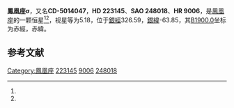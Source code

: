 {{Starbox begin
| name = 鳳凰座σ
}}
{{Starbox observe
| epoch = [[J2000.0|J2000.0]]
| constell = [[鳳凰座|鳳凰座]]<ref name=SIMBAD>{{cite web
 | url=http://simbad.u-strasbg.fr/simbad/sim-id?Ident=HR+9006
 | title =Pulsating variable Star
 | publisher=Centre de Données astronomiques de Strasbourg
 | work=SIMBAD
 | accessdate=2012-07-13}}</ref><ref name=DATA>{{cite web
 | url=http://vizier.u-strasbg.fr/viz-bin/VizieR-5?-out.add=.&-source=5050&-corr=PK=HR&-out.max=9999&HR=9006
 | title =VizieR Detailed Page
 | accessdate=2012-07-13}}</ref>
| 星官 = 
| ra = {{RA|23|47|16}}<ref name=SIMBAD /><ref name=DATA />
| dec = {{DEC|-50|13|36}}<ref name=SIMBAD /><ref name=DATA />
| appmag_v = 5.18<ref name=SIMBAD /><ref name=DATA />
}}
{{Starbox character
| class = B3V<ref name=SIMBAD /><ref name=DATA />
| b-v = -0.19<ref name=SIMBAD /><ref name=DATA />
| u-b = <ref name=SIMBAD /><ref name=DATA />
| r-i = <ref name=SIMBAD /><ref name=DATA />
| variable = 
}}
{{Starbox astrometry
| radial_v = 
| prop_mo_ra = 11
| parallax = 
| p_error = 
}}
{{Starbox catalog
| names =CD-5014047，[[SAO星表|SAO]] 248018，[[HD星表|HD]] 223145，[[HR星表|HR]] 9006}}
{{Starbox reference |Simbad=HR+9006}}
{{Starbox end}}

'''鳳凰座σ'''，又名'''CD-5014047'''，'''HD 223145'''、'''SAO 248018'''、'''HR 9006'''，是[[鳳凰座|鳳凰座]]的一颗恒星<ref name=SIMBAD /><ref name=DATA />，视星等为5.18，位于[[銀道座標系|銀經]]326.59，[[銀道座標系|銀緯]]-63.85，其[[B1900.0|B1900.0]]坐标为赤經{{RA|23|41|57.6}}，赤緯{{DEC|-50|-63.85|53}}。

== 参考文献 ==
{{reflist}}

{{star-stub}}

{{鳳凰座恒星}}
[[Category:鳳凰座|Category:鳳凰座]]
[[Category:HD和HDE天體|223145]]
[[Category:HR天體|9006]]
[[Category:SAO天體|248018]]